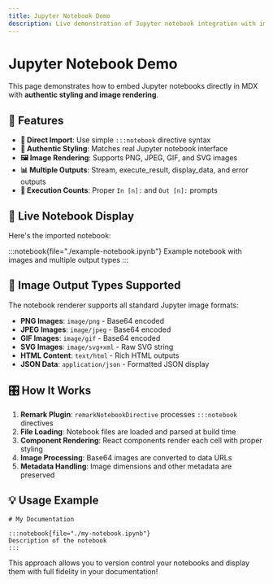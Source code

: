 ```yaml
---
title: Jupyter Notebook Demo
description: Live demonstration of Jupyter notebook integration with image rendering
---
```


# Jupyter Notebook Demo

This page demonstrates how to embed Jupyter notebooks directly in MDX with **authentic styling and image rendering**.

## 🎯 Features

- **📄 Direct Import**: Use simple `:::notebook` directive syntax
- **🎨 Authentic Styling**: Matches real Jupyter notebook interface  
- **🖼️ Image Rendering**: Supports PNG, JPEG, GIF, and SVG images
- **📊 Multiple Outputs**: Stream, execute_result, display_data, and error outputs
- **🔢 Execution Counts**: Proper `In [n]:` and `Out [n]:` prompts

## 📓 Live Notebook Display

Here's the imported notebook:

:::notebook{file="./example-notebook.ipynb"}
Example notebook with images and multiple output types
:::

## 🧪 Image Output Types Supported

The notebook renderer supports all standard Jupyter image formats:

- **PNG Images**: `image/png` - Base64 encoded
- **JPEG Images**: `image/jpeg` - Base64 encoded  
- **GIF Images**: `image/gif` - Base64 encoded
- **SVG Images**: `image/svg+xml` - Raw SVG string
- **HTML Content**: `text/html` - Rich HTML outputs
- **JSON Data**: `application/json` - Formatted JSON display

## 🎛️ How It Works

1. **Remark Plugin**: `remarkNotebookDirective` processes `:::notebook` directives
2. **File Loading**: Notebook files are loaded and parsed at build time
3. **Component Rendering**: React components render each cell with proper styling
4. **Image Processing**: Base64 images are converted to data URLs
5. **Metadata Handling**: Image dimensions and other metadata are preserved

## 💡 Usage Example

```mdx
# My Documentation

:::notebook{file="./my-notebook.ipynb"}
Description of the notebook
:::
```

This approach allows you to version control your notebooks and display them with full fidelity in your documentation!
